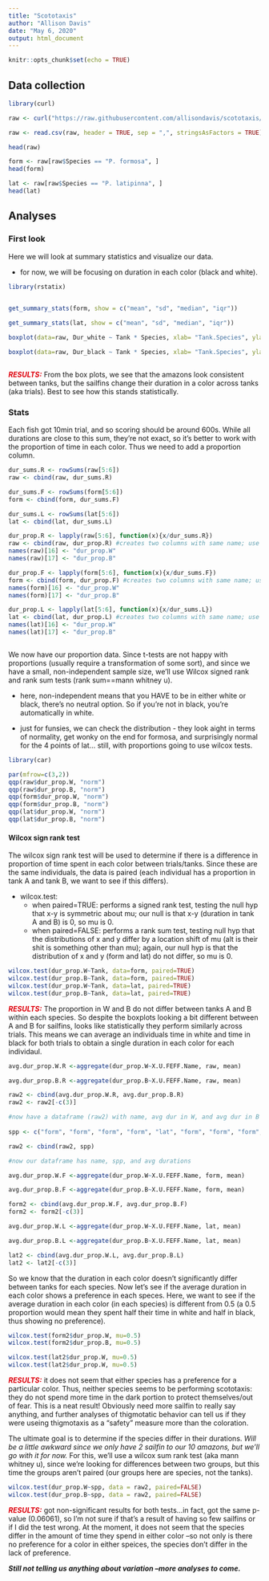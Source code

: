 ```yaml
---
title: "Scototaxis"
author: "Allison Davis"
date: "May 6, 2020"
output: html_document
---
```


```r
knitr::opts_chunk$set(echo = TRUE)
```

## Data collection

```r
library(curl)

raw <- curl("https://raw.githubusercontent.com/allisondavis/scototaxis/master/Scototaxis_raw_cole-data.csv")

raw <- read.csv(raw, header = TRUE, sep = ",", stringsAsFactors = TRUE)

head(raw)

form <- raw[raw$Species == "P. formosa", ]
head(form)

lat <- raw[raw$Species == "P. latipinna", ]
head(lat)

```


## Analyses {.tabset .tabset-fade .tabset-pills}
### First look

Here we will look at summary statistics and visualize our data. 

  * for now, we will be focusing on duration in each color (black and white).


```r
library(rstatix)


get_summary_stats(form, show = c("mean", "sd", "median", "iqr"))
 
get_summary_stats(lat, show = c("mean", "sd", "median", "iqr"))

boxplot(data=raw, Dur_white ~ Tank * Species, xlab= "Tank.Species", ylab= "Duration in white (s)")

boxplot(data=raw, Dur_black ~ Tank * Species, xlab= "Tank.Species", ylab= "Duration in black (s)")



```

<font color= "deeporchid4"> ***RESULTS:***</font> From the box plots, we see that the amazons look consistent between tanks, but the sailfins change their duration in a color across tanks (aka trials). Best to see how this stands statistically.




### Stats

Each fish got 10min trial, and so scoring should be around 600s. While all durations are close to this sum, they're not exact, so it's better to work with the proportion of time in each color. Thus we need to add a proportion column.

```r
dur_sums.R <- rowSums(raw[5:6]) 
raw <- cbind(raw, dur_sums.R)

dur_sums.F <- rowSums(form[5:6]) 
form <- cbind(form, dur_sums.F)

dur_sums.L <- rowSums(lat[5:6]) 
lat <- cbind(lat, dur_sums.L)

dur_prop.R <- lapply(raw[5:6], function(x){x/dur_sums.R}) 
raw <- cbind(raw, dur_prop.R) #creates two columns with same name; use name function below to specify column name
names(raw)[16] <- "dur_prop.W"
names(raw)[17] <- "dur_prop.B"

dur_prop.F <- lapply(form[5:6], function(x){x/dur_sums.F}) 
form <- cbind(form, dur_prop.F) #creates two columns with same name; use name function below to specify column name
names(form)[16] <- "dur_prop.W"
names(form)[17] <- "dur_prop.B"

dur_prop.L <- lapply(lat[5:6], function(x){x/dur_sums.L}) 
lat <- cbind(lat, dur_prop.L) #creates two columns with same name; use name function below to specify column name
names(lat)[16] <- "dur_prop.W"
names(lat)[17] <- "dur_prop.B"



```


We now have our proportion data. Since t-tests are not happy with proportions (usually require a transformation of some sort), and since we have a small, non-independent sample size, we'll use Wilcox signed rank and rank sum tests (rank sum==mann whitney u).

  * here, non-independent means that you HAVE to be in either white or black, there's no neutral option. So if you're not in black, you're automatically in white. 
  
  * just for funsies, we can check the distribution - they look aight in terms of normality, get wonky on the end for formosa, and surprisingly normal for the 4 points of lat... still, with proportions going to use wilcox tests.

```r
library(car)

par(mfrow=c(3,2))
qqp(raw$dur_prop.W, "norm")
qqp(raw$dur_prop.B, "norm")
qqp(form$dur_prop.W, "norm")
qqp(form$dur_prop.B, "norm")
qqp(lat$dur_prop.W, "norm")
qqp(lat$dur_prop.B, "norm")


```



#### Wilcox sign rank test

The wilcox sign rank test will be used to determine if there is a difference in proportion of time spent in each color between trials/tanks. Since these are the same individuals, the data is paired (each individual has a proportion in tank A and tank B, we want to see if this differs). 

  * wilcox.test:
      + when paired=TRUE: performs a signed rank test, testing the null hyp that x-y is symmetric about mu; our null is that x-y (duration in tank A and B) is 0, so mu is 0.
      + when paired=FALSE: performs a rank sum test, testing null hyp that the distributions of x and y differ by a location shift of mu (alt is their shit is something other than mu); again, our null hyp is that the distribution of x and y (form and lat) do not differ, so mu is 0.

```r
wilcox.test(dur_prop.W~Tank, data=form, paired=TRUE) 
wilcox.test(dur_prop.B~Tank, data=form, paired=TRUE)
wilcox.test(dur_prop.W~Tank, data=lat, paired=TRUE)
wilcox.test(dur_prop.B~Tank, data=lat, paired=TRUE)


```

<font color= "deeporchid4"> ***RESULTS:***</font> The proportion in W and B do not differ between tanks A and B within each species. So despite the boxplots looking a bit different between A and B for sailfins, looks like statistically they perform similarly across trials. This means we can average an individuals time in white and time in black for both trials to obtain a single duration in each color for each individaul.

```r

avg.dur_prop.W.R <-aggregate(dur_prop.W~X.U.FEFF.Name, raw, mean)

avg.dur_prop.B.R <-aggregate(dur_prop.B~X.U.FEFF.Name, raw, mean)

raw2 <- cbind(avg.dur_prop.W.R, avg.dur_prop.B.R)
raw2 <- raw2[-c(3)]

#now have a dataframe (raw2) with name, avg dur in W, and avg dur in B --> need spp info too; not sure how to automate
 
spp <- c("form", "form", "form", "form", "lat", "form", "form", "form", "form", "form", "lat", "form")

raw2 <- cbind(raw2, spp)

#now our dataframe has name, spp, and avg durations

avg.dur_prop.W.F <-aggregate(dur_prop.W~X.U.FEFF.Name, form, mean)

avg.dur_prop.B.F <-aggregate(dur_prop.B~X.U.FEFF.Name, form, mean)

form2 <- cbind(avg.dur_prop.W.F, avg.dur_prop.B.F)
form2 <- form2[-c(3)]

avg.dur_prop.W.L <-aggregate(dur_prop.W~X.U.FEFF.Name, lat, mean)

avg.dur_prop.B.L <-aggregate(dur_prop.B~X.U.FEFF.Name, lat, mean)

lat2 <- cbind(avg.dur_prop.W.L, avg.dur_prop.B.L)
lat2 <- lat2[-c(3)]


```

So we know that the duration in each color doesn't significantly differ between tanks for each species. Now let's see if the average duration in each color shows a preference in each speces. Here, we want to see if the average duration in each color (in each species) is different from 0.5 (a 0.5 proportion would mean they spent half their time in white and half in black, thus showing no preference).


```r

wilcox.test(form2$dur_prop.W, mu=0.5)
wilcox.test(form2$dur_prop.B, mu=0.5)

wilcox.test(lat2$dur_prop.W, mu=0.5)
wilcox.test(lat2$dur_prop.W, mu=0.5)


```


<font color= "deeporchid4"> ***RESULTS:***</font> it does not seem that either species has a preference for a particular color. Thus, neither species seems to be performing scototaxis: they do not spend more time in the dark portion to protect themselves/out of fear. This is a neat result! Obviously need more sailfin to really say anything, and further analyses of thigmotatic behavior can tell us if they were useing thigmotaxis as a "safety" measure more than the coloration.


The ultimate goal is to determine if the species differ in their durations. *Will be a little awkward since we only have 2 sailfin to our 10 amazons, but we'll go with it for now.* For this, we'll use a wilcox sum rank test (aka mann whitney u), since we're looking for differences between two groups, but this time the groups aren't paired (our groups here are species, not the tanks). 


```r
wilcox.test(dur_prop.W~spp, data = raw2, paired=FALSE)
wilcox.test(dur_prop.B~spp, data = raw2, paired=FALSE)

```

<font color= "deeporchid4"> ***RESULTS:***</font> got non-significant results for both tests...in fact, got the same p-value (0.06061), so I'm not sure if that's a result of having so few sailfins or if I did the test wrong. At the moment, it does not seem that the species differ in the amount of time they spend in either color --so not only is there no preference for a color in either speices, the species don't differ in the lack of preference. 


***Still not telling us anything about variation --more analyses to come.***








